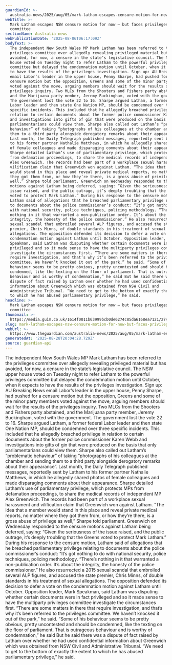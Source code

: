 ```yaml
---
guardianId: >-
  australia-news/2025/aug/05/mark-latham-escapes-censure-motion-for-now-but-faces-nsw-privileges-committee
webTitle: >-
  Mark Latham escapes NSW censure motion for now – but faces privileges
  committee
sectionName: Australia news
webPublicationDate: '2025-08-06T06:17:09Z'
bodyText: >-
  The independent New South Wales MP Mark Latham has been referred to the
  privileges committee over allegedly revealing privileged material but has
  avoided, for now, a censure in the state’s legislative council. The NSW upper
  house voted on Tuesday night to refer Latham to the powerful privileges
  committee but delayed the condemnation motion until October, when it expects
  to have the results of the privileges investigation. Sign up: AU Breaking News
  email Labor’s leader in the upper house, Penny Sharpe, had pushed for a
  censure motion but the opposition, Greens and some of the minor party members
  voted against the move, arguing members should wait for the results of the
  privileges inquiry. Two MLCs from the Shooters and Fishers party abstained,
  and the Marijuana party member, Jeremy Buckingham, voted with the government.
  The government lost the vote 22 to 16. Sharpe argued Latham, a former federal
  Labor leader and then state One Nation MP, should be condemned over three
  specific incidents. This included that he allegedly breached privilege in
  relation to certain documents about the former police commissioner Karen Webb
  and investigations into gifts of gin that were produced on the basis that only
  parliamentarians could view them. Sharpe also called out Latham’s “problematic
  behaviour” of taking “photographs of his colleagues at the chamber and sending
  them to a third party alongside derogatory remarks about their appearance”.
  Last month, the Daily Telegraph published messages, reportedly sent by Latham
  to his former partner Nathalie Matthews, in which he allegedly shared photos
  of female colleagues and made disparaging comments about their appearance.
  Sharpe detailed Latham’s use of parliamentary privilege, which protects MPs
  from defamation proceedings, to share the medical records of independent MP
  Alex Greenwich. The records had been part of a workplace sexual harassment and
  vilification claim that Greenwich won against Latham. “The idea that a member
  would stand in this place and reveal private medical reports, no matter where
  they got them from, or how they’re there, is a gross abuse of privilege as
  well,” Sharpe told parliament. Greenwich on Wednesday responded to the censure
  motions against Latham being deferred, saying: “Given the seriousness of the
  issue raised, and the public outrage, it’s deeply troubling that the Greens
  voted to protect Mark Latham.” During his response to the censure motion,
  Latham said of allegations that he breached parliamentary privilege relating
  to documents about the police commissioner’s conduct: “It’s got nothing to do
  with national security, police techniques, policing methodology. “There’s
  nothing in it that warranted a non-publication order. It’s about the
  integrity, the honesty of the police commissioner.” He also resurrected a 2015
  sexual scandal that embroiled several ALP figures, and accused the state
  premier, Chris Minns, of double standards in his treatment of sexual
  allegations. The opposition defended its decision to defer a vote on the
  condemnation motion against Latham until October. Opposition leader, Mark
  Speakman, said Latham was disputing whether certain documents were in fact
  privileged and so it made sense to have the multiparty privileges committee
  investigate the circumstances first. “There are some matters in there that
  require investigation, and that’s why it’s been referred to the privileges
  committee. We haven’t knocked it out of the park,” he said. “Some of his
  behaviour seems to be pretty obvious, pretty uncontested and should be
  condemned, like the texting on the floor of parliament. That is outrageous
  behaviour and is worthy of condemnation,” he said But he said there was a
  dispute of fact raised by Latham over whether he had used confidential
  information about Greenwich which was obtained from NSW Civil and
  Administrative Tribunal. “We need to get to the bottom of exactly the extent
  to which he has abused parliamentary privilege,” he said.
headline: >-
  Mark Latham escapes NSW censure motion for now – but faces privileges
  committee
thumbnail: >-
  https://media.guim.co.uk/1614f0011b63999bcb0de6274c85da6168ea7121/274_0_5828_4665/500.jpg
slug: mark-latham-escapes-nsw-censure-motion-for-now-but-faces-privileges-committee
webUrl: >-
  https://www.theguardian.com/australia-news/2025/aug/05/mark-latham-escapes-censure-motion-for-now-but-faces-nsw-privileges-committee
generatedAt: '2025-08-28T20:04:28.729Z'
source: guardian-api
---
```

The independent New South Wales MP Mark Latham has been referred to the privileges committee over allegedly revealing privileged material but has avoided, for now, a censure in the state’s legislative council. The NSW upper house voted on Tuesday night to refer Latham to the powerful privileges committee but delayed the condemnation motion until October, when it expects to have the results of the privileges investigation. Sign up: AU Breaking News email Labor’s leader in the upper house, Penny Sharpe, had pushed for a censure motion but the opposition, Greens and some of the minor party members voted against the move, arguing members should wait for the results of the privileges inquiry. Two MLCs from the Shooters and Fishers party abstained, and the Marijuana party member, Jeremy Buckingham, voted with the government. The government lost the vote 22 to 16. Sharpe argued Latham, a former federal Labor leader and then state One Nation MP, should be condemned over three specific incidents. This included that he allegedly breached privilege in relation to certain documents about the former police commissioner Karen Webb and investigations into gifts of gin that were produced on the basis that only parliamentarians could view them. Sharpe also called out Latham’s “problematic behaviour” of taking “photographs of his colleagues at the chamber and sending them to a third party alongside derogatory remarks about their appearance”. Last month, the Daily Telegraph published messages, reportedly sent by Latham to his former partner Nathalie Matthews, in which he allegedly shared photos of female colleagues and made disparaging comments about their appearance. Sharpe detailed Latham’s use of parliamentary privilege, which protects MPs from defamation proceedings, to share the medical records of independent MP Alex Greenwich. The records had been part of a workplace sexual harassment and vilification claim that Greenwich won against Latham. “The idea that a member would stand in this place and reveal private medical reports, no matter where they got them from, or how they’re there, is a gross abuse of privilege as well,” Sharpe told parliament. Greenwich on Wednesday responded to the censure motions against Latham being deferred, saying: “Given the seriousness of the issue raised, and the public outrage, it’s deeply troubling that the Greens voted to protect Mark Latham.” During his response to the censure motion, Latham said of allegations that he breached parliamentary privilege relating to documents about the police commissioner’s conduct: “It’s got nothing to do with national security, police techniques, policing methodology. “There’s nothing in it that warranted a non-publication order. It’s about the integrity, the honesty of the police commissioner.” He also resurrected a 2015 sexual scandal that embroiled several ALP figures, and accused the state premier, Chris Minns, of double standards in his treatment of sexual allegations. The opposition defended its decision to defer a vote on the condemnation motion against Latham until October. Opposition leader, Mark Speakman, said Latham was disputing whether certain documents were in fact privileged and so it made sense to have the multiparty privileges committee investigate the circumstances first. “There are some matters in there that require investigation, and that’s why it’s been referred to the privileges committee. We haven’t knocked it out of the park,” he said. “Some of his behaviour seems to be pretty obvious, pretty uncontested and should be condemned, like the texting on the floor of parliament. That is outrageous behaviour and is worthy of condemnation,” he said But he said there was a dispute of fact raised by Latham over whether he had used confidential information about Greenwich which was obtained from NSW Civil and Administrative Tribunal. “We need to get to the bottom of exactly the extent to which he has abused parliamentary privilege,” he said.
